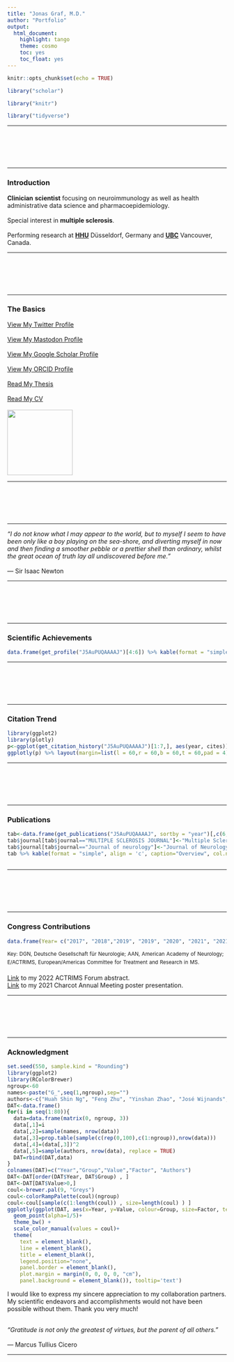 ---
title: "Jonas Graf, M.D."
author: "Portfolio"
output: 
  html_document: 
    highlight: tango
    theme: cosmo
    toc: yes
    toc_float: yes
---

<style>
.list-group-item.active, .list-group-item.active:hover, .list-group-item.active:focus {
    z-index: 2;
    color: #ffffff;
    background-color: #3fb618;
    border-color: #dddddd;
}
</style>
<style>
a:hover, a:focus {
    color: #3fb618;
    text-decoration: underline;
}
</style>

```{r setup, include=FALSE}
knitr::opts_chunk$set(echo = TRUE)
```

```{r, echo=F}
library("scholar")
```

```{r, echo=F}
library("knitr")
```

```{r, echo=F, message=FALSE}
library("tidyverse")
```



***



<br><br><br><br>

***


### Introduction
**Clinician** **scientist** focusing on neuroimmunology as well as health administrative data science and pharmacoepidemiology.
 <br><br>
Special interest in **multiple sclerosis**.
  <br><br>
Performing research at <a href="https://www.hhu.de/">**HHU**</a> Düsseldorf, Germany and <a href="https://www.ubc.ca/">**UBC**</a> Vancouver, Canada.

  ***
  <br><br><br><br>
  
  ***
  
### The Basics

  <div class = "row">
  <div class = "col-md-4">
  <a rel="me" href="https://twitter.com/Jonas_Graf_MD">View My Twitter Profile</a>
  <br><br>
  <a rel="me" href="https://scholar.social/@jonasgraf">View My Mastodon Profile</a>
  <br><br>
  <a rel="me" href="https://scholar.google.com/citations?user=J5AuPUQAAAAJ&hl=de">View My Google Scholar Profile</a>
  <br><br>
  <a  rel="me" href="https://orcid.org/0000-0002-4249-4665">View My ORCID Profile</a>
  <br><br>
  <a href="https://docserv.uni-duesseldorf.de/servlets/DerivateServlet/Derivate-45555/Graf%2C%20Jonas%20Dissertation%202017.pdf">Read My Thesis</a>
    <br><br>
  <a href="https://drive.google.com/file/d/1aC76MhP-4AOjEyv9OUjho5RgqVJ2JYKg/view">Read My CV</a>
  <br><br>
  </div>
  <div class = "col-md-4">
  <img src="./images/logo.png"  width="150"/>
  </div>
  </div>
  ***
  <br><br><br><br>
  
  ***
  

*“I do not know what I may appear to the world, but to myself I seem to have been
only like a boy playing on the sea-shore, and diverting myself in now and then
finding a smoother pebble or a prettier shell than ordinary, whilst the great ocean
of truth lay all undiscovered before me.”*
<br><br>
― Sir Isaac Newton

***

<br><br><br><br>


***


### Scientific Achievements

```{r, echo=F}
data.frame(get_profile("J5AuPUQAAAAJ")[4:6]) %>% kable(format = "simple", align = 'c', caption="Summary Metrics", col.names=c("Total Citations", "h-index", "i10-index"))
```
  
  ***
  <br><br><br><br>
  
  ***
  
  
### Citation Trend

```{r, echo=F, message=FALSE, fig.width = 6, fig.height = 4}
library(ggplot2)
library(plotly)
p<-ggplot(get_citation_history("J5AuPUQAAAAJ")[1:7,], aes(year, cites)) + geom_line() + geom_point()
ggplotly(p) %>% layout(margin=list(l = 60,r = 60,b = 60,t = 60,pad = 4))

```
  
 

  ***
  <br><br><br><br>
  
  ***
  
### Publications

```{r, echo=F, fig.width = 6, fig.height = 4}
tab<-data.frame(get_publications("J5AuPUQAAAAJ", sortby = "year")[,c(6,1,2,3,5)]) %>% arrange(desc(year))
tab$journal[tab$journal=="MULTIPLE SCLEROSIS JOURNAL"]<-"Multiple Sclerosis Journal"
tab$journal[tab$journal=="Journal of neurology"]<-"Journal of Neurology"
tab %>% kable(format = "simple", align = 'c', caption="Overview", col.names=c("Year", "Title", "Authors", "Journal", "Cites" ))  
  


```

 ***
  <br><br><br><br>
  
  ***

### Congress Contributions

```{r, echo=F}
data.frame(Year= c("2017", "2018","2019", "2019", "2020", "2021", "2021", "2022"), Congress=c("DGN", "DGN", "DGN", "AAN","AAN", "ECTRIMS", "Charcot", "ACTRIMS"), Place=c("Leipzig","Berlin","Stuttgart","Philadelphia","Toronto","Vienna","Baveno","Palm Beach"), Presentation=c("Talk","Talk","ePoster","Posters","ePoster","ePoster","ePoster/Talk","ePoster")) %>% arrange(desc(Year)) %>% kable(format = "simple", align = 'c', caption="Overview") 
```



^Key:^ ^DGN,^ ^Deutsche^ ^Gesellschaft^ ^für^ ^Neurologie;^ ^AAN,^ ^American^ ^Academy^ ^of^ ^Neurology;^ ^E/ACTRIMS,^ ^European/Americas^ ^Committee^ ^for^ ^Treatment^ ^and^ ^Research^ ^in^ ^MS.^

<a href="https://www.abstractsonline.com/pp8/#!/10495/presentation/513">Link</a> to my 2022 ACTRIMS Forum abstract.
<br>
<a href="https://www.charcot-ms.org/files/16_ECF2021_Poster_EP_Graf_J.pdf">Link</a> to my 2021 Charcot Annual Meeting poster presentation.


  ***
  <br><br><br><br>
  
  ***
  
  
  
  
### Acknowledgment
```{r, echo=F, message=FALSE, warning=FALSE, fig.align = 'center', fig.width = 6, fig.height = 4}
set.seed(550, sample.kind = "Rounding")
library(ggplot2)
library(RColorBrewer)
ngroup<-60
names<-paste("G_",seq(1,ngroup),sep="")
authors<-c("Huah Shin Ng", "Feng Zhu", "Yinshan Zhao", "José Wijnands", "Charity Evans", "John Fisk", "Ruth Ann Marrie", "Helen Tremlett", "Hans-Peter Hartung", "Orhan Aktas", "Philipp Albrecht", "Sven Meuth", "Marius Ringelstein", "Joachim Havla", "Jens Ingwersen","Markus Krämer")
DAT<-data.frame()
for(i in seq(1:80)){
  data=data.frame(matrix(0, ngroup, 3))
  data[,1]=i
  data[,2]=sample(names, nrow(data))
  data[,3]=prop.table(sample(c(rep(0,100),c(1:ngroup)),nrow(data)))
  data[,4]=(data[,3])^2
  data[,5]=sample(authors, nrow(data), replace = TRUE)
  DAT=rbind(DAT,data)
}
colnames(DAT)=c("Year","Group","Value","Factor", "Authors")
DAT<-DAT[order(DAT$Year, DAT$Group) , ]
DAT<-DAT[DAT$Value>0,]
coul<-brewer.pal(9, "Greys") 
coul<-colorRampPalette(coul)(ngroup)
coul<-coul[sample(c(1:length(coul)) , size=length(coul) ) ]
ggplotly(ggplot(DAT, aes(x=Year, y=Value, colour=Group, size=Factor, text=Authors))+ 
  geom_point(alpha=1/5)+
  theme_bw() +
  scale_color_manual(values = coul)+
  theme(
    text = element_blank(),
    line = element_blank(),
    title = element_blank(),
    legend.position="none",
    panel.border = element_blank(),
    plot.margin = margin(0, 0, 0, 0, "cm"),
    panel.background = element_blank()), tooltip='text')
```
I would like to express my sincere appreciation to my collaboration partners. My scientific endeavors and accomplishments would not have been possible without them. Thank you very much!<br><br>


*“Gratitude is not only the greatest of virtues, but the parent of all others.”*
<br><br>
― Marcus Tullius Cicero 


  ***
